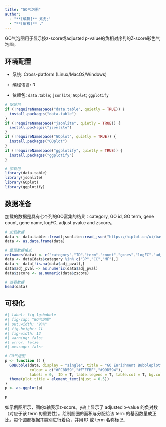 ```yaml
---
title: "GO气泡图"
author:
  - "**[编辑]** 郑虎;"
  - "**[审核]** ."
---
```


GO气泡图用于显示按z-score或adjusted p-value的负相对序列的Z-score彩色气泡图。

## 环境配置

-   系统: Cross-platform (Linux/MacOS/Windows)

-   编程语言: R

-   依赖包: `data.table`; `jsonlite`; `GOplot`; `ggplotify`

```r
# 安装包
if (!requireNamespace("data.table", quietly = TRUE)) {
  install.packages("data.table")
}
if (!requireNamespace("jsonlite", quietly = TRUE)) {
  install.packages("jsonlite")
}
if (!requireNamespace("GOplot", quietly = TRUE)) {
  install.packages("GOplot")
}
if (!requireNamespace("ggplotify", quietly = TRUE)) {
  install.packages("ggplotify")
}

# 加载包
library(data.table)
library(jsonlite)
library(GOplot)
library(ggplotify)
```

## 数据准备

加载的数据是具有七个列的GO富集的结果：category, GO id, GO term, gene count, gene name, logFC, adjust pvalue and zscore。

```r
# 加载数据
data <- data.table::fread(jsonlite::read_json("https://hiplot.cn/ui/basic/gobubble/data.json")$exampleData$textarea[[1]])
data <- as.data.frame(data)

# 整理数据格式
colnames(data) <- c("category","ID","term","count","genes","logFC","adj_pval","zscore")
data <- data[data$category %in% c("BP","CC","MF"),]
data <- data[!is.na(data$adj_pval),]
data$adj_pval <- as.numeric(data$adj_pval)
data$zscore <- as.numeric(data$zscore)

# 查看数据
head(data)
```

## 可视化

```r
#| label: fig-1gobubble
#| fig-cap: "GO气泡图"
#| out.width: "95%"
#| fig-height: 14
#| fig-width: 12
#| warning: false
#| error: false
#| message: false

# GO气泡图
p <- function () {
  GOBubble(data, display = "single", title = "GO Enrichment Bubbleplot",
           colour = c("#FC8D59","#FFFFBF","#99D594"),
           labels = 0,  ID = T, table.legend = T, table.col = T, bg.col = F) + 
  theme(plot.title = element_text(hjust = 0.5))
}
p <- as.ggplot(p)

p
```

如示例图所示，图的x轴表示z-score。y轴上显示了 adjusted p-value 的负对数（对应于该 term 的重要性）。绘制圆圈的面积与分配给该 term 的基因数量成正比。每个圆都根据其类别进行着色，并用 ID 或 term 名称标记。


